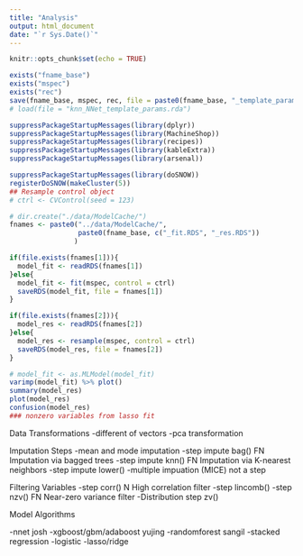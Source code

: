 ```yaml
---
title: "Analysis"
output: html_document
date: "`r Sys.Date()`"
---
```


```r
knitr::opts_chunk$set(echo = TRUE)
```

```r
exists("fname_base")
exists("mspec")
exists("rec")
save(fname_base, mspec, rec, file = paste0(fname_base, "_template_params.rda"))
# load(file = "knn_NNet_template_params.rda")
```

```r
suppressPackageStartupMessages(library(dplyr))
suppressPackageStartupMessages(library(MachineShop))
suppressPackageStartupMessages(library(recipes))
suppressPackageStartupMessages(library(kableExtra))
suppressPackageStartupMessages(library(arsenal))
```

```r
suppressPackageStartupMessages(library(doSNOW))
registerDoSNOW(makeCluster(5))
## Resample control object
# ctrl <- CVControl(seed = 123)
```


```r
# dir.create("./data/ModelCache/")
fnames <- paste0("../data/ModelCache/",
                 paste0(fname_base, c("_fit.RDS", "_res.RDS"))
                )

if(file.exists(fnames[1])){
  model_fit <- readRDS(fnames[1])
}else{
  model_fit <- fit(mspec, control = ctrl)
  saveRDS(model_fit, file = fnames[1])
}

if(file.exists(fnames[2])){
  model_res <- readRDS(fnames[2])
}else{
  model_res <- resample(mspec, control = ctrl)
  saveRDS(model_res, file = fnames[2])
}

# model_fit <- as.MLModel(model_fit)
varimp(model_fit) %>% plot()
summary(model_res)
plot(model_res)
confusion(model_res)
### nonzero variables from lasso fit

```

Data Transformations
-different of vectors
-pca transformation

Imputation Steps
-mean and mode imputation
-step impute bag() FN Imputation via bagged trees
-step impute knn() FN Imputation via K-nearest neighbors
-step impute lower()
-multiple impuation (MICE) not a step

Filtering Variables
-step corr() N High correlation filter
-step lincomb()
-step nzv() FN Near-zero variance filter
-Distribution step zv()

Model Algorithms

-nnet josh
-xgboost/gbm/adaboost yujing
-randomforest sangil
-stacked regression
-logistic
-lasso/ridge
